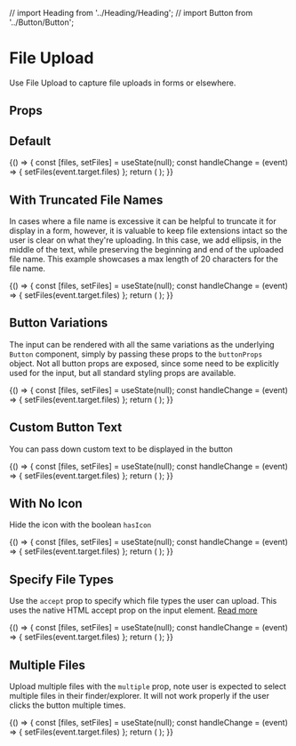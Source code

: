 // import Heading from '../Heading/Heading';
// import Button from '../Button/Button';

<Meta
  title="Components/Form Inputs/FileUpload"
  component={FileUpload}
/>

# File Upload

Use File Upload to capture file uploads in forms or elsewhere.

## Props

<ArgsTable of={FileUpload} />

## Default

<Canvas>
  <Story name="Default">
    {() => {
      const [files, setFiles] = useState(null);
      const handleChange = (event) => { setFiles(event.target.files) };
      return (
        <FileUpload labelText="My File" id="myFile" onChange={handleChange} files={files} />
      );
    }}
  </Story>
</Canvas>

## With Truncated File Names

In cases where a file name is excessive it can be helpful to truncate it for display in a form, however, it is valuable
to keep file extensions intact so the user is clear on what they're uploading. In this case, we add ellipsis,
in the middle of the text, while preserving the beginning and end of the uploaded file name. This example showcases
a max length of 20 characters for the file name.

<Canvas>
  <Story name="Truncated File Name">
    {() => {
      const [files, setFiles] = useState(null);
      const handleChange = (event) => { setFiles(event.target.files) };
      return (
        <FileUpload labelText="My File" id="myFile" onChange={handleChange} files={files} fileNameMaxLength={20} />
      );
    }}
  </Story>
</Canvas>

## Button Variations

The input can be rendered with all the same variations as the underlying `Button` component, simply
by passing these props to the `buttonProps` object. Not all button props are exposed, since some need to be
explicitly used for the input, but all standard styling props are available.

<Canvas>
  <Story name="Button Variations">
    {() => {
      const [files, setFiles] = useState(null);
      const handleChange = (event) => { setFiles(event.target.files) };
      return (
        <FileUpload
          labelText="My File"
          id="myFile"
          onChange={handleChange}
          files={files}
          buttonProps={{
            variant: 'danger',
            size: 'lg',
            isOutlined: true,
            className: 'my-custom-class',
          }}
        />
      );
    }}
  </Story>
</Canvas>

## Custom Button Text

You can pass down custom text to be displayed in the button

<Canvas>
  <Story name="Button text">
    {() => {
      const [files, setFiles] = useState(null);
      const handleChange = (event) => { setFiles(event.target.files) };
      return (
        <FileUpload
          labelText="My File"
          id="myFile"
          onChange={handleChange}
          files={files}
          buttonText="Upload Your Power Bill"
        />
      );
    }}
  </Story>
</Canvas>

## With No Icon

Hide the icon with the boolean `hasIcon`

<Canvas>
  <Story name="Hidden Icon">
    {() => {
      const [files, setFiles] = useState(null);
      const handleChange = (event) => { setFiles(event.target.files) };
      return (
        <FileUpload
          labelText="My File"
          id="myFile"
          onChange={handleChange}
          files={files}
          buttonText="Upload Your Power Bill"
          hasIcon={false}
        />
      );
    }}
  </Story>
</Canvas>

## Specify File Types

Use the `accept` prop to specify which file types the user can upload. This uses the native
HTML accept prop on the input element. [Read more](https://developer.mozilla.org/en-US/docs/Web/HTML/Attributes/accept)

<Canvas>
  <Story name="File Types">
    {() => {
      const [files, setFiles] = useState(null);
      const handleChange = (event) => { setFiles(event.target.files) };
      return (
        <FileUpload
          labelText="My File"
          id="myFile"
          onChange={handleChange}
          files={files}
          buttonText="Upload Only Images"
          accept="image/*"
        />
      );
    }}
  </Story>
</Canvas>

## Multiple Files

Upload multiple files with the `multiple` prop, note user is expected to select multiple files
in their finder/explorer. It will not work properly if the user clicks the button multiple times.

<Canvas>
  <Story name="Multiple files">
    {() => {
      const [files, setFiles] = useState(null);
      const handleChange = (event) => { setFiles(event.target.files) };
      return (
        <FileUpload
          labelText="My File"
          id="myFile"
          onChange={handleChange}
          files={files}
          multiple
          buttonText="Upload Many Files"
        />
      );
    }}
  </Story>
</Canvas>


